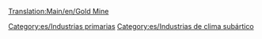 [[Translation:Main/en/Gold Mine]]{{en/-}}
{{es/Industrias| nombre=Mina de oro
| imagen=Goldmine.png
| climas=[[Main/en/Clima/Es#Subártico|Subártico]]
| acepta=Nada
| produce=[[Main/es/Oro|Oro]]
| notas=No existe en otros [[Main/es/clima|climas]]
}}

{{Navbox Industries/Es}}

[[Category:es/Industrias primarias]]
[[Category:es/Industrias de clima subártico]]